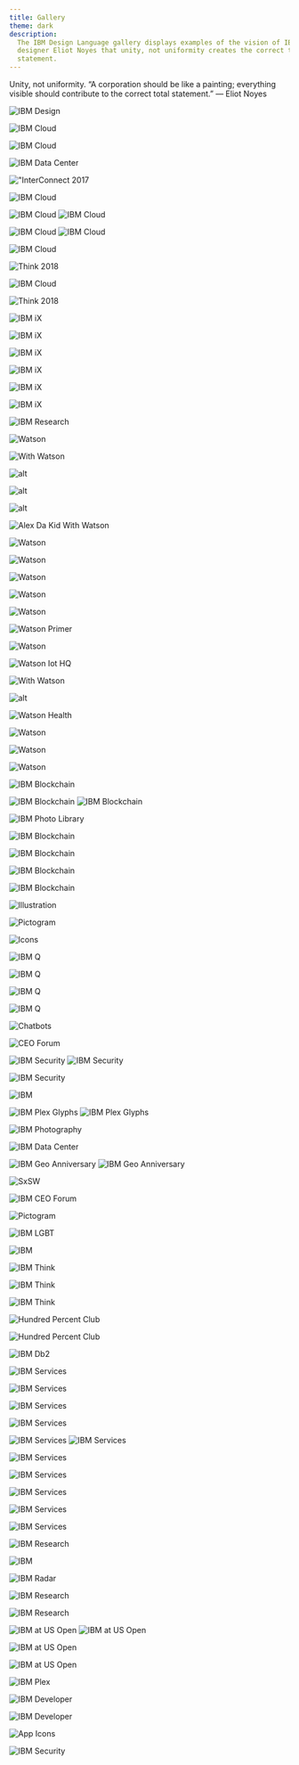 ```yaml
---
title: Gallery
theme: dark
description:
  The IBM Design Language gallery displays examples of the vision of IBM
  designer Eliot Noyes that unity, not uniformity creates the correct total
  statement.
---
```





<PageDescription>


Unity, not uniformity. “A corporation should be like a painting; everything
visible should contribute to the correct total statement.” — Eliot Noyes

</PageDescription>


<div className={imageGalleryContainer}>


<ImageGallery>


<ImageGalleryImage alt="IBM Design" title="IBM Design" col={4}>


![IBM Design](../images/IBM_Design_landing.jpg)

</ImageGalleryImage>
<ImageGalleryImage alt="IBM Cloud" title="IBM Cloud" col={4}>


![IBM Cloud](../images/IBM_Cloud_Logo.png)

</ImageGalleryImage>
<ImageGalleryImage alt="IBM Cloud" title="IBM Cloud" col={4}>


![IBM Cloud](../images/IBM_Cloud_Developers.jpg)

</ImageGalleryImage>
<ImageGalleryImage alt="IBM Data Center" title="IBM Data Center" col={8}>


![IBM Data Center](../images/IBM_Cloud_Data_Center.jpg)

</ImageGalleryImage>
<ImageGalleryImage alt="InterConnect 2017" title="InterConnect 2017" col={4}>


!["InterConnect 2017](../images/IBM_Cloud_Interconnect.jpg)

</ImageGalleryImage>
<ImageGalleryImage alt="IBM Cloud" title="IBM Cloud" col={4}>


![IBM Cloud](../images/IBM_Cloud_Notebook.jpg)

</ImageGalleryImage>
<ImageGalleryImage alt="IBM Cloud" title="IBM Cloud" col={8}>


<GifPlayer color="dark">


![IBM Cloud](../images/IBM_Cloud_Platform_Prototype.gif)
![IBM Cloud](../images/IBM_Cloud_Platform_Prototype.jpg)

</GifPlayer>


</ImageGalleryImage>
<ImageGalleryImage alt="IBM Cloud" title="IBM Cloud" col={4}>


<GifPlayer>


![IBM Cloud](../images/IBM_Cloud_Pictograms.gif)
![IBM Cloud](../images/IBM_Cloud_Pictograms.jpg)

</GifPlayer>


</ImageGalleryImage>
<ImageGalleryImage alt="IBM Cloud" title="IBM Cloud" col={4}>


![IBM Cloud](../images/IBM_Cloud_Server.png)

</ImageGalleryImage>
<ImageGalleryImage alt="Think 2018" title="Think 2018" col={4}>


![Think 2018](../images/IBM_Cloud_Think_Keynote.jpg)

</ImageGalleryImage>
<ImageGalleryImage alt="IBM Cloud" title="IBM Cloud" col={4}>


![IBM Cloud](../images/IBM_Cloud_Social_Tiles.jpg)

</ImageGalleryImage>
<ImageGalleryImage alt="Think 2018" title="Think 2018" col={8}>


![Think 2018](../images/IBM_Cloud_Think.jpg)

</ImageGalleryImage>
<ImageGalleryImage alt="IBM iX" title="IBM iX" col={8}>


<GalleryVideo src={ibmIx} poster={ibmIxPoster} />

</ImageGalleryImage>
<ImageGalleryImage alt="IBM iX" title="IBM iX" col={4}>


![IBM iX](../images/IBM_iX_Logo_Engineering.png)

</ImageGalleryImage>
<ImageGalleryImage alt="IBM iX" title="IBM iX" col={4}>


![IBM iX](../images/IBM_iX_site.jpg)

</ImageGalleryImage>
<ImageGalleryImage alt="IBM iX" title="IBM iX" col={4}>


![IBM iX](../images/IBM_iX_Logos.jpg)

</ImageGalleryImage>
<ImageGalleryImage alt="IBM iX" title="IBM iX" col={4}>


![IBM iX](../images/IBM_iX_Portrait.jpg)

</ImageGalleryImage>
<ImageGalleryImage alt="IBM iX" title="IBM iX" col={4}>


![IBM iX](../images/IBM_iX_Mobile.jpg)

</ImageGalleryImage>
<ImageGalleryImage alt="IBM iX" title="IBM iX" col={4}>


![IBM iX](../images/IBM_iX_Portraits.jpg)

</ImageGalleryImage>
<ImageGalleryImage alt="IBM Research" title="IBM Research" col={4}>


![IBM Research](../images/IBM_Research.jpg)

</ImageGalleryImage>
<ImageGalleryImage alt="Watson" title="Watson" col={4}>


<GalleryVideo src={watsonAvatarAmbient} poster={watsonAvatarAmbientPoster} />

</ImageGalleryImage>
<ImageGalleryImage alt="Watson" title="Watson" col={4}>


![Watson](../images/IBM_Watson_Poster.jpg)

</ImageGalleryImage>
<ImageGalleryImage alt="With Watson" title="With Watson" col={4}>


![With Watson](../images/IBM_Watson_WithWatson.jpg)

</ImageGalleryImage>
<ImageGalleryImage alt="Watson" title="Watson" col={4}>


![alt](../images/IBM_Watson_Illuminate.jpg)

</ImageGalleryImage>
<ImageGalleryImage alt="Watson" title="Watson" col={4}>


![alt](../images/IBM_Watson_WoW_Stadium.jpg)

</ImageGalleryImage>
<ImageGalleryImage alt="Watson" title="Watson" col={4}>


![alt](../images/IBM_Watson_Illustration.jpg)

</ImageGalleryImage>
<ImageGalleryImage alt="Alex Da Kid With Watson" title="Alex Da Kid With Watson" col={4}>


![Alex Da Kid With Watson](../images/IBM_Watson_Alex_Da_Kid.jpg)

</ImageGalleryImage>
<ImageGalleryImage alt="Watson" title="Watson" col={8}>


![Watson](../images/IBM_Watson_API_Demo.jpg)

</ImageGalleryImage>
<ImageGalleryImage alt="Watson" title="Watson" col={4}>


![Watson](../images/IBM_Watson_Portrait.jpg)

</ImageGalleryImage>
<ImageGalleryImage alt="Watson" title="Watson" col={4}>


![Watson](../images/IBM_Watson_Portrait_02.jpg)

</ImageGalleryImage>
<ImageGalleryImage alt="Watson" title="Watson" col={4}>


![Watson](../images/IBM_Watson_Primer_01.jpg)

</ImageGalleryImage>
<ImageGalleryImage alt="Watson" title="Watson" col={4}>


![Watson](../images/IBM_Watson_Demo_Mobile.jpg)

</ImageGalleryImage>
<ImageGalleryImage alt="Watson Primer" title="Watson Primer" col={8}>


![Watson Primer](../images/IBM_Watson_Primer_Digital.jpg)

</ImageGalleryImage>
<ImageGalleryImage alt="Watson" title="Watson" col={8}>


![Watson](../images/IBM_Watson_Banners.jpg)

</ImageGalleryImage>
<ImageGalleryImage alt="Watson Iot HQ" title="Watson Iot HQ" col={4}>


![Watson Iot HQ](../images/IBM_Watson_IoT_HQ.jpg)

</ImageGalleryImage>
<ImageGalleryImage alt="Watson" title="Watson" col={4}>


<GalleryVideo src={AIOS} poster={AIOSPoster} />

</ImageGalleryImage>
<ImageGalleryImage alt="With Watson" title="With Watson" col={8}>


![With Watson](../images/IBM_Watson_Assistant.jpg)

</ImageGalleryImage>
<ImageGalleryImage alt="Watson" title="Watson" col={4}>


![alt](../images/IBM_Watson_Product_new.jpeg)

</ImageGalleryImage>
<ImageGalleryImage alt="Watson Health" title="Watson Health" col={8}>


![Watson Health](../images/IBM_Watson_Health.jpg)

</ImageGalleryImage>
<ImageGalleryImage alt="Watson" title="Watson" col={4}>


![Watson](../images/IBM_Watson_Discovery_Demo.jpg)

</ImageGalleryImage>
<ImageGalleryImage alt="Watson" title="Watson" col={4}>


![Watson](../images/IBM_Watson_Website_Stories.jpg)

</ImageGalleryImage>
<ImageGalleryImage alt="Watson" title="Watson" col={4}>


![Watson](../images/IBM_Watson_Website_Stories_02.jpg)

</ImageGalleryImage>
<ImageGalleryImage alt="IBM Blockchain" title="IBM Blockchain" col={4}>


![IBM Blockchain](../images/IBM_Blockchain_logo.jpg)

</ImageGalleryImage>
<ImageGalleryImage alt="IBM Blockchain" title="IBM Blockchain" col={8}>


<GifPlayer color="dark">


![IBM Blockchain](../images/IBM_Blockchain_Animation.gif)
![IBM Blockchain](../images/IBM_Blockchain_Animation.jpg)

</GifPlayer>


</ImageGalleryImage>
<ImageGalleryImage alt="IBM Photo Library" title="IBM Photo Library" col={4}>


![IBM Photo Library](../images/IBM_Photo_Library_01.jpg)

</ImageGalleryImage>
<ImageGalleryImage alt="IBM Blockchain" title="IBM Blockchain" col={4}>


![IBM Blockchain](../images/IBM_Blockchain_Environmental.jpg)

</ImageGalleryImage>
<ImageGalleryImage alt="IBM Blockchain" title="IBM Blockchain" col={4}>


![IBM Blockchain](../images/IBM_Blockchain_Animation_Placeholder_01.jpg)

</ImageGalleryImage>
<ImageGalleryImage alt="IBM Blockchain" title="IBM Blockchain" col={8}>


![IBM Blockchain](../images/IBM_Blockchain_Social_Tiles.jpg)

</ImageGalleryImage>
<ImageGalleryImage alt="IBM Blockchain" title="IBM Blockchain" col={4}>


![IBM Blockchain](../images/IBM_Blockchain_Digital.jpg)

</ImageGalleryImage>
<ImageGalleryImage alt="Illustration" title="Illustration" col={4}>


![Illustration](../images/IBM_Blockchain_Illustration_404.jpg)

</ImageGalleryImage>
<ImageGalleryImage alt="Pictogram" title="Pictogram" col={4}>


![Pictogram](../images/IBM_Pictograms_01.jpg)

</ImageGalleryImage>
<ImageGalleryImage alt="Icons" title="Icons" col={4}>


![Icons](../images/IBM_UI_Icons.png)

</ImageGalleryImage>
<ImageGalleryImage alt="IBM Q" title="IBM Q" col={4}>


![IBM Q](../images/IBM_Q_Graphic.jpg)

</ImageGalleryImage>
<ImageGalleryImage alt="IBM Q" title="IBM Q" col={8}>


![IBM Q](../images/IBM_Q_Lab.jpg)

</ImageGalleryImage>
<ImageGalleryImage alt="IBM Q" title="IBM Q" col={8}>


![IBM Q](../images/IBM_Q_Composer_Prototype.jpg)

</ImageGalleryImage>
<ImageGalleryImage alt="IBM Q" title="IBM Q" col={4}>


![IBM Q](../images/IBM_Q_Render.jpg)

</ImageGalleryImage>
<ImageGalleryImage alt="Chatbots" title="Chatbots" col={4}>


![Chatbots](../images/IBM_Chatbot_Digital.jpg)

</ImageGalleryImage>
<ImageGalleryImage alt="CEO Forum" title="CEO Forum" col={8}>


![CEO Forum](../images/IBM_CEO_Forum_Digital_Wall.jpg)

</ImageGalleryImage>
<ImageGalleryImage alt="IBM Security" title="IBM Security" col={4}>


<GifPlayer>


![IBM Security](../images/IBM_Security_Cloud_Prototype.gif)
![IBM Security](../images/IBM_Security_Cloud_Prototype.jpg)

</GifPlayer>


</ImageGalleryImage>
<ImageGalleryImage alt="IBM Security" title="IBM Security" col={8}>


![IBM Security](../images/IBM_Security_Intelligence_Prototype.jpg)

</ImageGalleryImage>
<ImageGalleryImage alt="Intel Dash" title="Intel Dash" col={8}>


<GalleryVideo src={ibmSecurityThreat} poster={ibmSecurityThreatPoster} />

</ImageGalleryImage>
<ImageGalleryImage alt="IBM" title="IBM" col={4}>


![IBM](../images/SignaltoNoise.gif)

</ImageGalleryImage>
<ImageGalleryImage alt="IBM Plex Glyphs" title="IBM Plex Glyphs" col={4}>


<GifPlayer>


![IBM Plex Glyphs](../images/IBM_Plex_Glyph_D12_1920x1285.gif)
![IBM Plex Glyphs](../images/IBM_Plex_Glyph_D12_1920x1285.jpg)

</GifPlayer>


</ImageGalleryImage>
<ImageGalleryImage alt="IBM Photography" title="IBM Photography" col={4}>


![IBM Photography](../images/IBM_Photography_Library_01.jpg)

</ImageGalleryImage>
<ImageGalleryImage alt="IBM Data Center" title="IBM Data Center" col={4}>


![IBM Data Center](../images/IBM_Data_Center_Dallas.jpg)

</ImageGalleryImage>
<ImageGalleryImage alt="IBM Geo Anniversary" title="IBM Geo Anniversary" col={4}>


<GifPlayer color="dark">


![IBM Geo Anniversary](../images/IBM_Geo_Anniversary.gif)
![IBM Geo Anniversary](../images/IBM_Geo_Anniversary.jpg)

</GifPlayer>


</ImageGalleryImage>
<ImageGalleryImage alt="SxSW" title="SxSW" col={8}>


![SxSW](../images/IBM_SXSW.jpg)

</ImageGalleryImage>
<ImageGalleryImage alt="IBM CEO Forum" title="IBM CEO Forum" col={4}>


![IBM CEO Forum](../images/IBM_CEO_Forum.jpg)

</ImageGalleryImage>
<ImageGalleryImage alt="Pictogram" title="Pictogram" col={4}>


![Pictogram](../images/IBM_Pictograms_02.jpg)

</ImageGalleryImage>
<ImageGalleryImage alt="IBM LGBT" title="IBM LGBT" col={4}>


![IBM LGBT](../images/IBM_LGBQT.png)

</ImageGalleryImage>
<ImageGalleryImage alt="IBM" title="IBM" col={4}>


![IBM](../images/IBM_Think_Poster.jpg)

</ImageGalleryImage>
<ImageGalleryImage alt="IBM Think" title="IBM Think" col={4}>


![IBM Think](../images/IBM_Think_Newsletter.jpg)

</ImageGalleryImage>
<ImageGalleryImage alt="IBM Think" title="IBM Think" col={4}>


<GalleryVideo src={thinkTheme} poster={thinkThemePoster} />

</ImageGalleryImage>
<ImageGalleryImage alt="IBM Think" title="IBM Think" col={8}>


![IBM Think](../images/IBM_Think_Convention.jpg)

</ImageGalleryImage>
<ImageGalleryImage alt="IBM Think" title="IBM Think" col={4}>


![IBM Think](../images/IBM_Think_Presentation.jpg)

</ImageGalleryImage>
<ImageGalleryImage alt="Hundred Percent Club" title="Hundred Percent Club" col={8}>


![Hundred Percent Club](../images/HPC2018_DigitalScreens_Bangkok.jpg)

</ImageGalleryImage>
<ImageGalleryImage alt="Hundred Percent Club" title="Hundred Percent Club" col={4}>


![Hundred Percent Club](../images/HPC_Tote_.jpg)

</ImageGalleryImage>
<ImageGalleryImage alt="IBM Db2" title="IBM Db2" col={4}>


![IBM Db2](../images/IBM_Db2_Social_Tile.jpg)

</ImageGalleryImage>
<ImageGalleryImage alt="IBM Services" title="IBM Services" col={4}>


![IBM Services](../images/IBM_Services_Brochures.jpg)

</ImageGalleryImage>
<ImageGalleryImage alt="IBM Services" title="IBM Services" col={4}>


![IBM Services](../images/IBM_Services_Tote.jpg)

</ImageGalleryImage>
<ImageGalleryImage alt="IBM Services" title="IBM Services" col={4}>


![IBM Services](../images/IBM_Services_Watch.jpg)

</ImageGalleryImage>
<ImageGalleryImage alt="IBM Services" title="IBM Services" col={8}>


![IBM Services](../images/IBM_Services_Keynote.jpg)

</ImageGalleryImage>
<ImageGalleryImage alt="IBM Services" title="IBM Services" col={8}>


<GifPlayer>


![IBM Services](../images/IBM_Services_Progress_Animation.gif)
![IBM Services](../images/IBM_Services_Progress_Animation.jpg)

</GifPlayer>


</ImageGalleryImage>
<ImageGalleryImage alt="IBM Services" title="IBM Services" col={4}>


![IBM Services](../images/IBM_Services_Digital.jpg)

</ImageGalleryImage>
<ImageGalleryImage alt="IBM Services" title="IBM Services" col={4}>


![IBM Services](../images/IBM_Services_Photography.jpg)

</ImageGalleryImage>
<ImageGalleryImage alt="IBM Services" title="IBM Services" col={4}>


![IBM Services](../images/IBM_Services_Presentation.jpg)

</ImageGalleryImage>
<ImageGalleryImage alt="IBM Services" title="IBM Services" col={4}>


![IBM Services](../images/IBM_Services_Brand.jpg)

</ImageGalleryImage>
<ImageGalleryImage alt="IBM Services" title="IBM Services" col={4}>


![IBM Services](../images/IBM_Services_Newsletter.jpg)

</ImageGalleryImage>
<ImageGalleryImage alt="IBM Research" title="IBM Research" col={8}>


![IBM Research](../images/IBM_Research_Almaden.jpg)

</ImageGalleryImage>
<ImageGalleryImage alt="IBM Digital Analytics" title="IBM Digital Analytics" col={8}>


![IBM](../images/IBM_Digital_Analytics_Prototype.jpg)

</ImageGalleryImage>
<ImageGalleryImage alt="IBM Security" title="IBM Security" col={4}>


<GalleryVideo src={ibmSecurityCloud} poster={ibmSecurityCloudPoster} />

</ImageGalleryImage>
<ImageGalleryImage alt="IBM Radar" title="IBM Radar" col={4}>


![IBM Radar](../images/IBM_Radar_Prototype.jpg)

</ImageGalleryImage>
<ImageGalleryImage alt="IBM Research" title="IBM Research" col={4}>


![IBM Research](../images/IBM_Research_AI.jpg)

</ImageGalleryImage>
<ImageGalleryImage alt="IBM Research" title="IBM Research" col={4}>


![IBM Research](../images/IBM_Research_Center.jpg)

</ImageGalleryImage>
<ImageGalleryImage alt="IBM at US Open" title="IBM at US Open" col={4}>


<GifPlayer>


![IBM at US Open](../images/IBM_US_Open_Digital.gif)
![IBM at US Open](../images/IBM_US_Open_Digital-static.jpg)

</GifPlayer>


</ImageGalleryImage>
<ImageGalleryImage alt="IBM at US Open" title="IBM at US Open" col={8}>


![IBM at US Open](../images/IBM_US_Open_Experience.jpg)

</ImageGalleryImage>
<ImageGalleryImage alt="IBM at US Open" title="IBM at US Open" col={8}>


![IBM at US Open](../images/IBM_US_Open_Digital.jpg)

</ImageGalleryImage>
<ImageGalleryImage alt="IBM Plex" title="IBM Plex" col={4}>


![IBM Plex](../images/IBM_Plex_site_mobile.jpg)

</ImageGalleryImage>
<ImageGalleryImage alt="IBM Developer" title="IBM Developer" col={8}>


![IBM Developer](../images/IBM_Developer_Posters.jpg)

</ImageGalleryImage>
<ImageGalleryImage alt="IBM Developer" title="IBM Developer" col={4}>


![IBM Developer](../images/IBM_Devleoper.gif)

</ImageGalleryImage>
<ImageGalleryImage alt="App Icons" title="App Icons" col={4}>


![App Icons](../images/IBM_App_Icons.png)

</ImageGalleryImage>
<ImageGalleryImage alt="IBM Security" title="IBM Security" col={8}>


![IBM Security](../images/IBM_Security_Product.jpg)

</ImageGalleryImage>


</ImageGallery>


</div>

